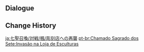 {{Genius Invokation TCG Stage
|title        = Raiding the Statue Shop (Again)
|type         = Adventure Challenge
|group        = Open World Match
|character    = Kaede
|requirement  = 5
|location     = Inazuma
|introduction = Several Kairagi came to our shop to steal statues of the Almighty Shogun... Yeah, let's just go with that particular setting, shall we?<br>{{Color|bp|Special Rule: When Action Phase begins, the active characters on both sides will be affected by Electro.}}
|objective_1  = Achieve victory
|reward_1     = Player EXP*210;Lucky Coin*250
|objective_2  = Achieve victory within 5 Rounds
|reward_2     = Lucky Coin*500
|objective_3  = Trigger 2 Elemental Reactions
|reward_3     = Lucky Coin*500
|lineup       = Kairagi: Dancing Thunder;Kairagi: Fiery Might
|support      = Ley Line Disorder: Thunderstorm
}}

==Dialogue==
{{Transclude|Genius Invokation TCG/Stage/Kaede|Adventure Challenge}}

==Change History==
{{Change History|3.3}}

[[ja:七聖召喚/対戦/楓/彫刻店への再襲]]
[[pt-br:Chamado Sagrado dos Sete:Invasão na Loja de Esculturas]]